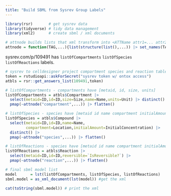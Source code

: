 ```yaml
---
title: "Build SBML from Sysrev Group Labels"
---
```


```r
library(rsr)       # get sysrev data
library(tidyverse) # tidy data management
library(xml2)      # create sbml / xml documents

# attnode builds lists that xml transform into <ATTName attr1=... attr2=.../>
attnode = function(TAG,...){list(structure(list(),...)) |> set_names(TAG)}
```

sysrev.com/p/109491 has `listOfCompartments` `listOfSpecies` `listOfReactions` labels.
```r
# sysrev to celldesigner project compartment species and reaction tables
token = rstudioapi::askForSecret("sysrev token w/ ontox access")
atbls = rsr::get_answers_list(109491,token)

# listOfCompartments - compartments have [metaid, id, size, units]
listOfCompartments = atbls$Compartment |> 
  select(metaid=ID,id=ID,size=Size,name=Name,units=Unit) |> distinct() |> 
  pmap(~attnode("compartment",...)) |> flatten()

# listOfSpecies - species have [metaid id name compartment initialAmount]
listOfSpecies = atbls$Compound |> 
  select(metaid=ID,id=ID,name=Name,
         compartment=Location,initialAmount=InitialConcentration) |> 
  distinct() |> 
  pmap(~attnode("species",...)) |> flatten()

# listOfReactions - species have [metaid id name compartment initialAmount]
listOfReactions = atbls$Reaction |> 
  select(metaid=ID,id=ID,reversible=`IsReversible?`) |> 
  pmap(~attnode("reaction",...)) |> flatten()

# final sbml model list
model      = lst(listOfCompartments, listOfSpecies, listOfReactions) 
sbml.model = as_xml_document(lst(model)) #get the xml

cat(toString(sbml.model)) # print the xml
```











